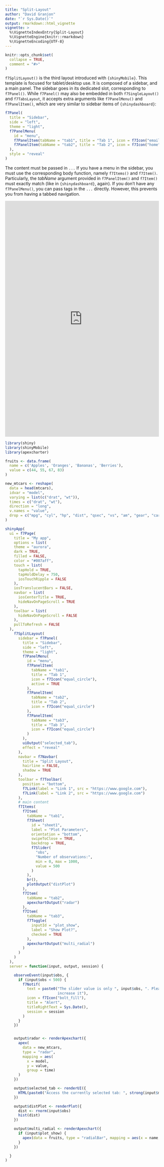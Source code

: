 ```yaml
---
title: "Split-Layout"
author: "David Granjon"
date: "`r Sys.Date()`"
output: rmarkdown::html_vignette
vignette: >
  %\VignetteIndexEntry{Split-Layout}
  %\VignetteEngine{knitr::rmarkdown}
  %\VignetteEncoding{UTF-8}
---
```


```r
knitr::opts_chunk$set(
  collapse = TRUE,
  comment = "#>"
)
```

`f7SplitLayout()` is the third layout introduced with `{shinyMobile}`. This template is focused for 
tablet/desktop use. It is composed of a sidebar, and a main panel. 
The sidebar goes in its dedicated slot, corresponding to `f7Panel()`. While `f7Panel()` may also be embedded in both `f7SingleLayout()` and `f7TabsLayout`, it accepts extra arguments like `f7PanelMenu()` and
`f7PanelItem()`, which are very similar to sidebar items of `{shinydashboard}`:

```r
f7Panel(
  title = "Sidebar",
  side = "left",
  theme = "light",
  f7PanelMenu(
    id = "menu",
    f7PanelItem(tabName = "tab1", title = "Tab 1", icon = f7Icon("email"), active = TRUE),
    f7PanelItem(tabName = "tab2", title = "Tab 2", icon = f7Icon("home"))
  ),
  style = "reveal"
)
```

The content must be passed in `...` If you have a menu in the sidebar, you must use the
corresponding body function, namely `f7Items()` and `f7Item()`. Particularly, the *tabName*
argument provided in `f7PanelItem()` and `f7Item()` must exactly match (like in `{shinydashboard}`, again).
If you don't have any `f7PanelMenu()`, you can pass tags in the `...` directly. However, 
this prevents you from having a tabbed navigation. 


<div class="marvel-device ipad black">
<div class="camera"></div>
<div class="screen">
<iframe width="100%" src="https://dgranjon.shinyapps.io/miniUI2Split" allowfullscreen="" frameborder="0" scrolling="no" height="770px"></iframe>
</div>
<div class="home"></div>
</div>


```r
library(shiny)
library(shinyMobile)
library(apexcharter)

fruits <- data.frame(
  name = c('Apples', 'Oranges', 'Bananas', 'Berries'),
  value = c(44, 55, 67, 83)
)

new_mtcars <- reshape(
  data = head(mtcars),
  idvar = "model",
  varying = list(c("drat", "wt")),
  times = c("drat", "wt"),
  direction = "long",
  v.names = "value",
  drop = c("mpg", "cyl", "hp", "dist", "qsec", "vs", "am", "gear", "carb")
)

shinyApp(
  ui = f7Page(
    title = "My app",
    options = list(
    theme = "aurora",
    dark = TRUE,
    filled = FALSE,
    color = "#007aff",
    touch = list(
      tapHold = TRUE,
      tapHoldDelay = 750,
      iosTouchRipple = FALSE
    ),
    iosTranslucentBars = FALSE,
    navbar = list(
      iosCenterTitle = TRUE,
      hideNavOnPageScroll = TRUE
    ),
    toolbar = list(
      hideNavOnPageScroll = FALSE
    ),
    pullToRefresh = FALSE
  ),
    f7SplitLayout(
      sidebar = f7Panel(
        title = "Sidebar",
        side = "left",
        theme = "light",
        f7PanelMenu(
          id = "menu",
          f7PanelItem(
            tabName = "tab1",
            title = "Tab 1",
            icon = f7Icon("equal_circle"),
            active = TRUE
          ),
          f7PanelItem(
            tabName = "tab2",
            title = "Tab 2",
            icon = f7Icon("equal_circle")
          ),
          f7PanelItem(
            tabName = "tab3",
            title = "Tab 3",
            icon = f7Icon("equal_circle")
          )
        ),
        uiOutput("selected_tab"),
        effect = "reveal"
      ),
      navbar = f7Navbar(
        title = "Split Layout",
        hairline = FALSE,
        shadow = TRUE
      ),
      toolbar = f7Toolbar(
        position = "bottom",
        f7Link(label = "Link 1", src = "https://www.google.com"),
        f7Link(label = "Link 2", src = "https://www.google.com")
      ),
      # main content
      f7Items(
        f7Item(
          tabName = "tab1",
          f7Sheet(
            id = "sheet1",
            label = "Plot Parameters",
            orientation = "bottom",
            swipeToClose = TRUE,
            backdrop = TRUE,
            f7Slider(
              "obs",
              "Number of observations:",
              min = 0, max = 1000,
              value = 500
            )
          ),
          br(),
          plotOutput("distPlot")
        ),
        f7Item(
          tabName = "tab2",
          apexchartOutput("radar")
        ),
        f7Item(
          tabName = "tab3",
          f7Toggle(
            inputId = "plot_show",
            label = "Show Plot?",
            checked = TRUE
          ),
          apexchartOutput("multi_radial")
        )
      )
    )
  ),
  server = function(input, output, session) {

    observeEvent(input$obs, {
      if (input$obs < 500) {
        f7Notif(
          text = paste0("The slider value is only ", input$obs, ". Please
                        increase it"),
          icon = f7Icon("bolt_fill"),
          title = "Alert",
          titleRightText = Sys.Date(),
          session = session
        )
      }
    })


    output$radar <- renderApexchart({
      apex(
        data = new_mtcars,
        type = "radar",
        mapping = aes(
          x = model,
          y = value,
          group = time)
      )
    })

    output$selected_tab <- renderUI({
      HTML(paste0("Access the currently selected tab: ", strong(input$menu)))
    })

    output$distPlot <- renderPlot({
      dist <- rnorm(input$obs)
      hist(dist)
    })

    output$multi_radial <- renderApexchart({
      if (input$plot_show) {
        apex(data = fruits, type = "radialBar", mapping = aes(x = name, y = value))
      }
    })

  }
)
```
